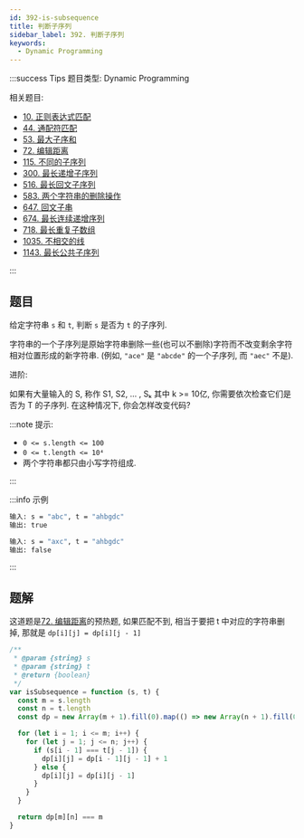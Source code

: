 ```yaml
---
id: 392-is-subsequence
title: 判断子序列
sidebar_label: 392. 判断子序列
keywords:
  - Dynamic Programming
---
```


:::success Tips
题目类型: Dynamic Programming

相关题目:

- [10. 正则表达式匹配](/leetcode/hard/10-is-match)
- [44. 通配符匹配](/leetcode/hard/44-is-match)
- [53. 最大子序和](/leetcode/medium/53-max-sub-array)
- [72. 编辑距离](/leetcode/medium/72-min-distance)
- [115. 不同的子序列](/leetcode/hard/115-num-distinct)
- [300. 最长递增子序列](/leetcode/medium/300-length-of-lis)
- [516. 最长回文子序列](/leetcode/medium/516-longest-palindrome-subseq)
- [583. 两个字符串的删除操作](/leetcode/medium/583-min-distance)
- [647. 回文子串](/leetcode/medium/647-count-substrings)
- [674. 最长连续递增序列](/leetcode/easy/674-find-length-of-lcis)
- [718. 最长重复子数组](/leetcode/medium/718-find-length)
- [1035. 不相交的线](/leetcode/medium/1035-max-uncrossed-lines)
- [1143. 最长公共子序列](/leetcode/medium/1143-longest-common-subsequence)

:::

## 题目

给定字符串 `s` 和 `t`, 判断 `s` 是否为 `t` 的子序列.

字符串的一个子序列是原始字符串删除一些(也可以不删除)字符而不改变剩余字符相对位置形成的新字符串. (例如, `"ace"` 是 `"abcde"` 的一个子序列, 而 `"aec"` 不是).

进阶:

如果有大量输入的 S, 称作 S1, S2, ... , Sₖ 其中 k >= 10亿, 你需要依次检查它们是否为 T 的子序列. 在这种情况下, 你会怎样改变代码?

:::note 提示:

- `0 <= s.length <= 100`
- `0 <= t.length <= 10⁴`
- 两个字符串都只由小写字符组成.

:::

:::info 示例

```bash
输入: s = "abc", t = "ahbgdc"
输出: true
```

```bash
输入: s = "axc", t = "ahbgdc"
输出: false
```

:::

## 题解

这道题是[72. 编辑距离](/leetcode/medium/72-min-distance)的预热题, 如果匹配不到, 相当于要把 t 中对应的字符串删掉, 那就是 `dp[i][j] = dp[i][j - 1]`

```ts
/**
 * @param {string} s
 * @param {string} t
 * @return {boolean}
 */
var isSubsequence = function (s, t) {
  const m = s.length
  const n = t.length
  const dp = new Array(m + 1).fill(0).map(() => new Array(n + 1).fill(0))

  for (let i = 1; i <= m; i++) {
    for (let j = 1; j <= n; j++) {
      if (s[i - 1] === t[j - 1]) {
        dp[i][j] = dp[i - 1][j - 1] + 1
      } else {
        dp[i][j] = dp[i][j - 1]
      }
    }
  }

  return dp[m][n] === m
}
```
